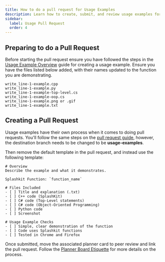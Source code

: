```yaml
---
title: How to do a pull request for Usage Examples
description: Learn how to create, submit, and review usage examples for the Splashkit website.
sidebar:
  label: Usage Pull Request
  order: 4
---
```


## Preparing to do a Pull Request

Before starting the pull request ensure you have followed the steps in the
[Usage Example Overview](/products/splashkit/splashkit-website/usage-examples/01-overview) guide for
creating a usage example. Ensure you have the files listed below added, with their names updated to
the function you are demonstrating.

```plaintext
write_line-1-example.cpp
write_line-1-example.py
write_line-1-example-top-level.cs
write_line-1-example-oop.cs
write_line-1-example.png or .gif
write_line-1-example.txt
```

## Creating a Pull Request

Usage examples have their own process when it comes to doing pull requests. You'll follow the same
steps on the [pull request guide](/products/splashkit/splashkit-website/onboarding/03-pull-request),
however, the destination branch needs to be changed to be **usage-examples**.

Then remove the default template in the pull request, and instead use the following template:

```shell
# Overview
Describe the example and what it demonstrates.

Splashkit Function: `function_name`

# Files Included
- [ ] Title and explanation (.txt)
- [ ] C++ code (SplashKit)
- [ ] C# code (Top-Level statements)
- [ ] C# code (Object-Oriented Programming)
- [ ] Python code
- [ ] Screenshot

# Usage Example Checks
- [ ] Simple, clear demonstration of the function
- [ ] Code uses Splashkit functions
- [ ] Tested in Chrome and Firefox
```

Once submitted, move the associated planner card to peer review and link the pull request. Follow
the [Planner Board Etiquette](/products/splashkit/splashkit-website/onboarding/07-planner-board) for
more details on the process.
